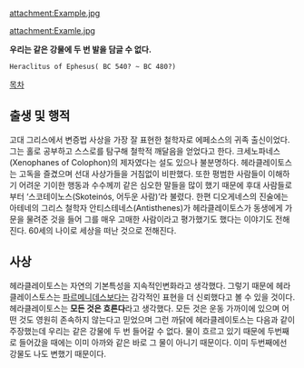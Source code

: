 attachment:Example.jpg

attachment:Examle.jpg


'''우리는 같은 강물에 두 번 발을 담글 수 없다.'''

 Heraclitus of Ephesus( BC 540? ~ BC 480?)

[[목차]]

== 출생 및 행적 ==
고대 그리스에서 변증법 사상을 가장 잘 표현한 철학자로 에페소스의 귀족 출신이었다.그는 홀로 공부하고 스스로를 탐구해 철학적 깨달음을 얻었다고 한다. 크세노파네스(Xenophanes of Colophon)의 제자였다는 설도 있으나 불분명하다. 헤라클레이토스는 고독을 즐겼으며 선대 사상가들을 거침없이 비판했다. 또한 평범한 사람들이 이해하기 어려운 기이한 행동과 수수께끼 같은 심오한 말들을 많이 했기 때문에 후대 사람들로부터 ‘스코테이노스(Skoteinós, 어두운 사람)’라 불렸다. 한편 디오게네스의 진술에는 아테네의 그리스 철학자 안티스테네스(Antisthenes)가 헤라클레이토스가 동생에게 가문을 물려준 것을 들어 그를 매우 고매한 사람이라고 평가했기도 했다는 이야기도 전해진다. 60세의 나이로 세상을 떠난 것으로 전해진다. 

== 사상 == 
헤라클레이토스는 자연의 기본특성을 지속적인변화라고 생각했다. 그렇기 때문에 헤라클레이스토스는 [[파르메니데스]]보다는 감각적인 표현을 더 신뢰했다고 볼 수 있을 것이다. 헤라클레이토스는 '''모든 것은 흐른다'''라고 생각했다. 모든 것은 운동 가까이에 있으며 어떤 것도 영원히 존속하지 않는다고 믿었으며 그런 까닭에 헤라클레이토스는 다음과 같이 주장했는데 우리는 같은 강물에 두 번 들어갈 수 없다. 물이 흐르고 있기 때문에 두번째로 들어갔을 때에는 이미 아까와 같은 바로 그 물이 아니기 때문이다. 이미 두번째에선 강물도 나도 변했기 때문이다. 


